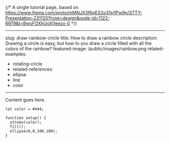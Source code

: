 {/* A single tutorial page, based on https://www.figma.com/proto/mMNJX3f6pES2o31xj1Pw9n/STTY-Presentation-231120?type=design&node-id=1122-6979&t=BwsFOXhUoXj1eezx-0 */}

---

slug: draw-rainbow-circle
title: How to draw a rainbow circle
description: Drawing a circle is easy, but how to you draw a circle filled with all the colors of the rainbow?
featured-image: /public/images/rainbow.png
related-examples:

- rotating-circle
- related-references:
- ellipse
- line
- color

---


Content goes here.

```
let color = #444;

function setup() {
  stroke(color);
  fill();
  ellipse(0,0,100,100);
}
```
